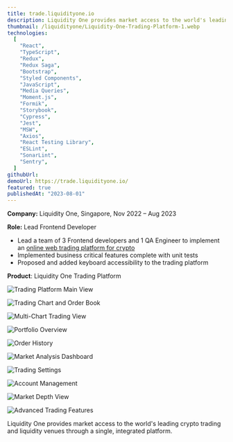 ```yaml
---
title: trade.liquidityone.io
description: Liquidity One provides market access to the world's leading crypto trading and liquidity venues through a single, integrated platform.
thumbnail: /liquidityone/Liquidity-One-Trading-Platform-1.webp
technologies:
  [
    "React",
    "TypeScript",
    "Redux",
    "Redux Saga",
    "Bootstrap",
    "Styled Components",
    "JavaScript",
    "Media Queries",
    "Moment.js",
    "Formik",
    "Storybook",
    "Cypress",
    "Jest",
    "MSW",
    "Axios",
    "React Testing Library",
    "ESLint",
    "SonarLint",
    "Sentry",
  ]
githubUrl:
demoUrl: https://trade.liquidityone.io/
featured: true
publishedAt: "2023-08-01"
---
```


**Company:** Liquidity One, Singapore, Nov 2022 – Aug 2023

**Role:** Lead Frontend Developer

- Lead a team of 3 Frontend developers and 1 QA Engineer to implement an [online web trading platform for crypto](https://trade.liquidityone.io/)
- Implemented business critical features complete with unit tests
- Proposed and added keyboard accessibility to the trading platform

**Product**: Liquidity One Trading Platform

![Trading Platform Main View](/liquidityone/Liquidity-One-Trading-Platform-1.webp)

![Trading Chart and Order Book](/liquidityone/Liquidity-One-Trading-Platform-2.webp)

![Multi-Chart Trading View](/liquidityone/Liquidity-One-Trading-Platform-4.webp)

![Portfolio Overview](/liquidityone/Liquidity-One-Trading-Platform-5.png)

![Order History](/liquidityone/Liquidity-One-Trading-Platform-6.png)

![Market Analysis Dashboard](/liquidityone/Liquidity-One-Trading-Platform-7.png)

![Trading Settings](/liquidityone/Liquidity-One-Trading-Platform-8.png)

![Account Management](/liquidityone/Liquidity-One-Trading-Platform-9.png)

![Market Depth View](/liquidityone/Liquidity-One-Trading-Platform-10.png)

![Advanced Trading Features](/liquidityone/Liquidity-One-Trading-Platform-11.png)

Liquidity One provides market access to the world's leading crypto trading and liquidity venues through a single, integrated platform.
